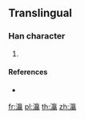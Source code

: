 {{character info/new}}
==Translingual==

===Han character===
{{Han char|rn=85|rad=水|as=20|sn=23|four=|canj=EYNC}}

# {{defn|Han|sort=水20}}

====References====
* {{Han ref|kx=0663.421|hdz=31797.041|uh=705C|ud=28764}}

[[fr:灜]]
[[pl:灜]]
[[th:灜]]
[[zh:灜]]